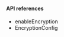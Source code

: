 <PlatformWrapper platform="macos">
        
#### API references

-    <Link target="_blank" to="{{global.API_REF_MACOS_ROOT}}/class_irtcengine.html#api_irtcengine_enableencryption">enableEncryption</Link>
-    <Link target="_blank" to="{{global.API_REF_MACOS_ROOT}}/rtc_api_data_type.html#class_encryptionconfig">EncryptionConfig</Link>

</PlatformWrapper>
